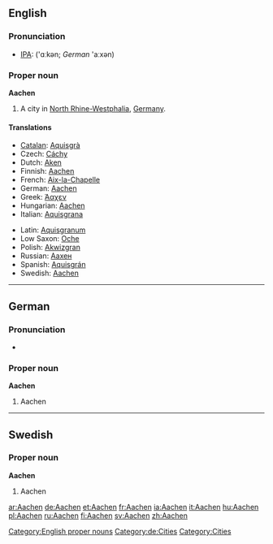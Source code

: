 {{wikipedia}}
==English==

===Pronunciation===
* [[IPA]]: ('ɑːkən; ''German'' 'aːxən)

===Proper noun===
'''Aachen'''

# A city in [[North Rhine-Westphalia]], [[Germany]].

====Translations====
{{top}}
* [[Catalan]]: [[Aquisgrà]]
* Czech: [[Cáchy]]
* Dutch: [[Aken]]
* Finnish: [[#Finnish|Aachen]]
* French: [[Aix-la-Chapelle]]
* German: [[#German|Aachen]]
* Greek: [[Άαχεν]]
* Hungarian: [[#Hungarian|Aachen]]
* Italian: [[Aquisgrana]]
{{mid}}
* Latin: [[Aquisgranum]] {{n}}
* Low Saxon: [[Oche]]
* Polish: [[Akwizgran]]
* Russian: [[Aaxeн]] {{m}}
* Spanish: [[Aquisgrán]]
* Swedish: [[#Swedish|Aachen]]
{{bottom}}

[[Category:English proper nouns]]

----

==German==

===Pronunciation===
* {{audio|De-Aachen.ogg|audio}}

===Proper noun===
'''Aachen'''

# Aachen

[[Category:de:Cities]]

----

==Swedish==

===Proper noun===
'''Aachen'''

# Aachen

[[Category:Cities]]

[[ar:Aachen]]
[[de:Aachen]]
[[et:Aachen]]
[[fr:Aachen]]
[[ia:Aachen]]
[[it:Aachen]]
[[hu:Aachen]]
[[pl:Aachen]]
[[ru:Aachen]]
[[fi:Aachen]]
[[sv:Aachen]]
[[zh:Aachen]]